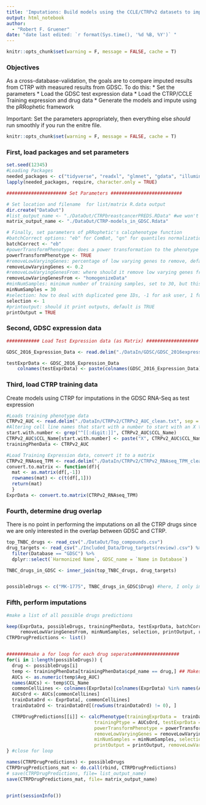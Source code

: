 ```yaml
---
title: 'Imputations: Build models using the CCLE/CTRPv2 datasets to impute drug response in GDSC cell lines'
output: html_notebook 
author:
  - "Robert F. Gruener"
date: "date last edited: `r format(Sys.time(), '%d %B, %Y')` "
---
```

```r
knitr::opts_chunk$set(warning = F, message = FALSE, cache = T)
```
### Objectives

As a cross-database-validation, the goals are to compare imputed results from CTRP with measured results from GDSC. To do this: 
 * Set the parameters
 * Load the GDSC test expression data
 * Load the CTRP/CCLE Training expression and drug data
 * Generate the models and impute using the pRRophetic framework

Important: Set the parameters appropriately, then everything else *should* run smoothly if you run the enitre file. 

```r
knitr::opts_chunk$set(warning = F, message = FALSE, cache = T)
```

### First, load packages and set parameters
```r
set.seed(12345)
#Loading Packages
needed_packages <- c("tidyverse", "readxl", "glmnet", "gdata", "illuminaHumanv4.db" ,"car", "ridge", "preprocessCore", "genefilter", "sva", "pRRophetic")
lapply(needed_packages, require, character.only = TRUE)

###################### Set Parameters ##########################

# Set location and filename  for list/matrix R.data output 
dir.create("DataOut")
#list_output_name <- "./DataOut/CTRPbreastcancerPREDS.RData" #we won't be using the list, but you can save it if you so choose 
matrix_output_name <- "./DataOut/CTRP-models_in_GDSC.Rdata"

# Finally, set parameters of pRRophetic's calcphenotype function 
#batchCorrect options: "eb" for ComBat, "qn" for quantiles normalization, "standardize", or "none"
batchCorrect <- "eb"
#powerTransformPhenotype: does a power transformation to the phenotype data, recommended over log transformations by the literture for use in Ridge regression 
powerTransformPhenotype <- TRUE
#removeLowVaryingGenes: percentage of low varying genes to remove, default is at 0.2 
removeLowVaryingGenes <- 0.2
#removeLowVaryingGenesFrom: where should it remove low varying genes from "homogenizeData" or "rawData"
removeLowVaringGenesFrom <- "homogenizeData"
#minNumSamples: minimum number of training samples, set to 30, but this shouldn't be an issue since the there are many samples 
minNumSamples = 30
#selection: how to deal with duplicated gene IDs, -1 for ask user, 1 for summarize by mean, 2 for disregard duplicates
selection <- 1
#printoutput: should it print outputs, default is TRUE
printOutput = TRUE


```

### Second, GDSC expression data

```r
############ Load Test Expression data (as Matrix) ###################

GDSC_2016_Expression_Data <- read.delim("./DataIn/GDSC/GDSC_2016expression_clean.txt", sep = "\t", stringsAsFactors = F)    

testExprData <- GDSC_2016_Expression_Data
    colnames(testExprData) <- paste(colnames(GDSC_2016_Expression_Data), "test", sep = "_") #The Test expression dataset cannot have the same names as the traning expression dataset, so adding "test" prevents that. The imputation framework below only does batch correction across all the cell lines; luckily, the models are built for every test subject separately and independently. That is, we can still perform an analysis of non-overlapping cell lines even if we impute in all. We will impute in all the cell lines then because of this and since the overlap is coming from two completely independent datasets. 

```

### Third, load CTRP training data

Create models using CTRP for imputations in the GDSC RNA-Seq as test expression

```r

#Loads training phenotype data 
CTRPv2_AUC <- read.delim("./DataIn/CTRPv2/CTRPv2_AUC_clean.txt", sep = "\t", stringsAsFactors = F)
#Altering cell line names that start with a number to start with an X to match rownames of expression data
start.with.number <- grep("^[[:digit:]]", CTRPv2_AUC$CCL_Name)
CTRPv2_AUC$CCL_Name[start.with.number] <- paste("X", CTRPv2_AUC$CCL_Name[start.with.number], sep = "")
trainingPhenData <- CTRPv2_AUC

#Load Training Expression data, convert it to a matrix
CTRPv2_RNAseq_TPM <- read.delim("./DataIn/CTRPv2/CTRPv2_RNAseq_TPM_clean.txt",  sep = "\t", stringsAsFactors = F)
convert.to.matrix <- function(df){
  mat <- as.matrix(df[,-1])
  rownames(mat) <- c(t(df[,1]))
  return(mat)
  }
ExprData <- convert.to.matrix(CTRPv2_RNAseq_TPM)
```


### Fourth, determine drug overlap

There is no point in performing the imputations on all the CTRP drugs since we are only interested in the overlap between GDSC and CTRP. 

```r
top_TNBC_drugs <- read_csv("./DataOut/Top_compounds.csv") 
drug_targets <- read_csv("./Included_Data/Drug_targets(review).csv") %>% 
  filter(Database == "GDSC") %>% 
  dplyr::select(`Harmonized Name`, GDSC_name = `Name in Database`) 

TNBC_drugs_in_GDSC <- inner_join(top_TNBC_drugs, drug_targets)


possibleDrugs <- c("MK-1775", TNBC_drugs_in_GDSC$Drug) #here, I only impute for AZD-1775 because it is the only one I present in the paper. To get the values on all 545 drugs in CTRP, use the unique(trainingPhenData$cpd_name) instead

```


### Fifth, perform imputations


```r
#make a list of all possible drugs predictions

keep(ExprData, possibleDrugs, trainingPhenData, testExprData, batchCorrect, powerTransformPhenotype, 
     removeLowVaringGenesFrom, minNumSamples, selection, printOutput, removeLowVaryingGenes, sure = TRUE)
CTRPDrugPredictions <- list()


########make a for loop for each drug seperate#################
for(i in 1:length(possibleDrugs)) { 
  drug <- possibleDrugs[i]
  temp <- trainingPhenData[trainingPhenData$cpd_name == drug,] ## Makes temp matrix to extract the AUCs easier
  AUCs <- as.numeric(temp$Avg_AUC)
  names(AUCs) <- temp$CCL_Name
  commonCellLines <- colnames(ExprData)[colnames(ExprData) %in% names(AUCs)]
  AUCsOrd <- AUCs[commonCellLines]
  trainDataOrd <- ExprData[, commonCellLines]
  trainDataOrd <- trainDataOrd[(rowSums(trainDataOrd) != 0), ]

  CTRPDrugPredictions[[i]] <- calcPhenotype(trainingExprData =  trainDataOrd, 
                                trainingPtype = AUCsOrd, testExprData = testExprData, batchCorrect = batchCorrect, 
                                powerTransformPhenotype = powerTransformPhenotype, 
                                removeLowVaryingGenes = removeLowVaryingGenes, 
                                minNumSamples = minNumSamples, selection = selection, 
                                printOutput = printOutput, removeLowVaringGenesFrom = removeLowVaringGenesFrom)
} #close for loop

names(CTRPDrugPredictions) <- possibleDrugs
CTRPDrugPredictions_mat <- do.call(rbind, CTRPDrugPredictions)
# save(CTRPDrugPredictions, file= list_output_name)
save(CTRPDrugPredictions_mat, file= matrix_output_name)



```

```r
print(sessionInfo())
```
